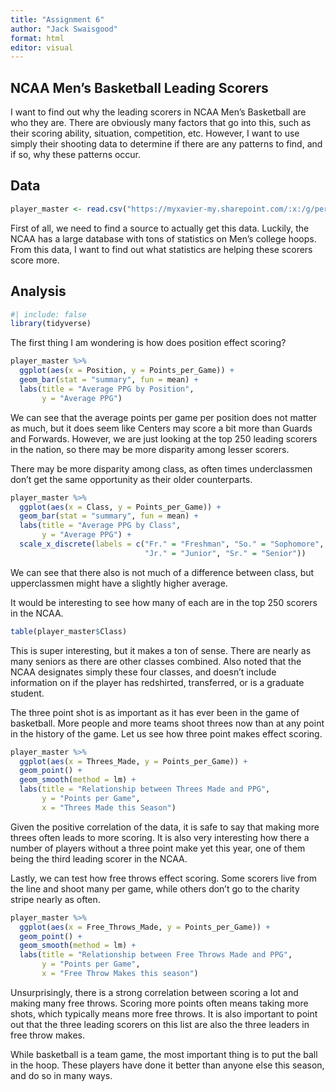 ---
title: "Assignment 6"
author: "Jack Swaisgood"
format: html
editor: visual
---

## NCAA Men's Basketball Leading Scorers

I want to find out why the leading scorers in NCAA Men's Basketball are who they are. There are obviously many factors that go into this, such as their scoring ability, situation, competition, etc. However, I want to use simply their shooting data to determine if there are any patterns to find, and if so, why these patterns occur.

## Data

```{r}
player_master <- read.csv("https://myxavier-my.sharepoint.com/:x:/g/personal/swaisgoodj_xavier_edu/ES6iRGwYn3BCsxebbsGXh3MBWorMO5djRl14pA1NE0sgZg?download=1")
```

First of all, we need to find a source to actually get this data. Luckily, the NCAA has a large database with tons of statistics on Men's college hoops. From this data, I want to find out what statistics are helping these scorers score more.

## Analysis

```{r}
#| include: false
library(tidyverse)
```

The first thing I am wondering is how does position effect scoring?

```{r}
player_master %>% 
  ggplot(aes(x = Position, y = Points_per_Game)) +
  geom_bar(stat = "summary", fun = mean) +
  labs(title = "Average PPG by Position",
       y = "Average PPG")
```

We can see that the average points per game per position does not matter as much, but it does seem like Centers may score a bit more than Guards and Forwards. However, we are just looking at the top 250 leading scorers in the nation, so there may be more disparity among lesser scorers.

There may be more disparity among class, as often times underclassmen don't get the same opportunity as their older counterparts.

```{r}
player_master %>% 
  ggplot(aes(x = Class, y = Points_per_Game)) +
  geom_bar(stat = "summary", fun = mean) +
  labs(title = "Average PPG by Class",
       y = "Average PPG") +
  scale_x_discrete(labels = c("Fr." = "Freshman", "So." = "Sophomore",
                              "Jr." = "Junior", "Sr." = "Senior"))
```

We can see that there also is not much of a difference between class, but upperclassmen might have a slightly higher average.

It would be interesting to see how many of each are in the top 250 scorers in the NCAA.

```{r}
table(player_master$Class)
```

This is super interesting, but it makes a ton of sense. There are nearly as many seniors as there are other classes combined. Also noted that the NCAA designates simply these four classes, and doesn't include information on if the player has redshirted, transferred, or is a graduate student.

The three point shot is as important as it has ever been in the game of basketball. More people and more teams shoot threes now than at any point in the history of the game. Let us see how three point makes effect scoring.

```{r}
player_master %>% 
  ggplot(aes(x = Threes_Made, y = Points_per_Game)) +
  geom_point() +
  geom_smooth(method = lm) +
  labs(title = "Relationship between Threes Made and PPG",
       y = "Points per Game",
       x = "Threes Made this Season")
```

Given the positive correlation of the data, it is safe to say that making more threes often leads to more scoring. It is also very interesting how there a number of players without a three point make yet this year, one of them being the third leading scorer in the NCAA.

Lastly, we can test how free throws effect scoring. Some scorers live from the line and shoot many per game, while others don't go to the charity stripe nearly as often.

```{r}
player_master %>% 
  ggplot(aes(x = Free_Throws_Made, y = Points_per_Game)) +
  geom_point() +
  geom_smooth(method = lm) +
  labs(title = "Relationship between Free Throws Made and PPG",
       y = "Points per Game",
       x = "Free Throw Makes this season")
```

Unsurprisingly, there is a strong correlation between scoring a lot and making many free throws. Scoring more points often means taking more shots, which typically means more free throws. It is also important to point out that the three leading scorers on this list are also the three leaders in free throw makes.

While basketball is a team game, the most important thing is to put the ball in the hoop. These players have done it better than anyone else this season, and do so in many ways.
